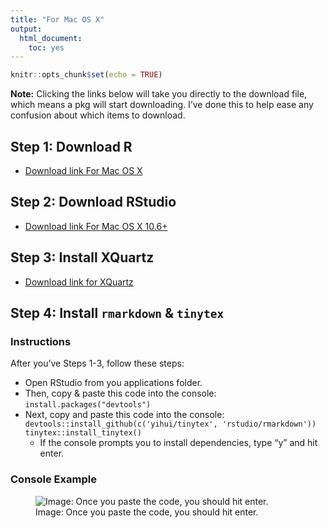 ```yaml
---
title: "For Mac OS X"
output: 
  html_document: 
    toc: yes
---
```


```r
knitr::opts_chunk$set(echo = TRUE)
```

**Note:** Clicking the links below will take you directly to the download file, which means a pkg will start downloading. I've done this to help ease any confusion about which items to download.

## Step 1: Download R

  * [Download link For Mac OS X](https://cran.rstudio.com/bin/macosx/R-3.4.3.pkg)

## Step 2: Download RStudio

  * [Download link For Mac OS X 10.6+](https://download1.rstudio.org/RStudio-1.1.423.dmg)

## Step 3: Install XQuartz

  * [Download link for XQuartz](https://dl.bintray.com/xquartz/downloads/XQuartz-2.7.11.dmg)

## Step 4: Install `rmarkdown` & `tinytex` {.tabset}

### Instructions

After you've Steps 1-3, follow these steps:

* Open RStudio from you applications folder.
* Then, copy & paste this code into the console: ```install.packages("devtools")```
* Next, copy and paste this code into the console: ```devtools::install_github(c('yihui/tinytex', 'rstudio/rmarkdown'))
tinytex::install_tinytex()```
  - If the console prompts you to install dependencies, type "y" and hit enter.

### Console Example

![Image: Once you paste the code, you should hit enter.](images/console.png)


